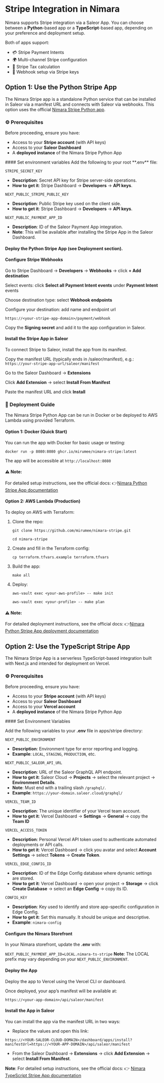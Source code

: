 
# Stripe Integration in Nimara

Nimara supports Stripe integration via a Saleor App. You can choose between a **Python**-based app or a **TypeScript**-based app, depending on your preference and deployment setup.

Both of apps support:

- 💳 Stripe Payment Intents
- 🌍 Multi-channel Stripe configuration
- 🧾 Stripe Tax calculation
- 🔁 Webhook setup via Stripe keys

## Option 1: Use the Python Stripe App

The Nimara Stripe app is a standalone Python service that can be installed in Saleor via a manifest URL and connects with Saleor via webhooks.
This option uses the official [Nimara Stripe Python app](https://github.com/mirumee/nimara-stripe).

### ⚙️ Prerequisites

Before proceeding, ensure you have:

- Access to your **Stripe account** (with API keys)
- Access to your **Saleor Dashboard**
- A **deployed instance** of the Nimara Stripe Python App

<Steps>
#### Set environment variables
Add the following to your root **.env** file:

`STRIPE_SECRET_KEY`

- **Description**: Secret API key for Stripe server-side operations.
- **How to get it**: Stripe Dashboard → **Developers** → **API keys**.

`NEXT_PUBLIC_STRIPE_PUBLIC_KEY`

- **Description**: Public Stripe key used on the client side.
- **How to get it**: Stripe Dashboard → **Developers** → **API keys**.

`NEXT_PUBLIC_PAYMENT_APP_ID`

- **Description**: ID of the Saleor Payment App integration.
- **Note**: This will be available after installing the Stripe App in the Saleor Dashboard.

#### Deploy the Python Stripe App (see Deployment section).

#### Configure Stripe Webhooks

Go to Stripe Dashboard -> **Developers** -> **Webhooks** -> click **+ Add destination**

Select events: click **Select all Payment Intent events** under **Payment Intent** events

Choose destination type: select **Webhook endpoints**

Configure your destination: add name and endpoint url

`https://<your-stripe-app-domain>/payment/webhook`

Copy the **Signing secret** and add it to the app configuration in Saleor.

#### Install the Stripe App in Saleor

To connect Stripe to Saleor, install the app from its manifest.

Copy the manifest URL (typically ends in /saleor/manifest), e.g.:
`https://your-stripe-app-url/saleor/manifest`

Go to the Saleor Dashboard → **Extensions**

Click **Add Extension** → select **Install From Manifest**

Paste the manifest URL and click **Install**

</Steps>

### 🚀 Deployment Guide

The Nimara Stripe Python App can be run in Docker or be deployed to AWS Lambda using provided Terraform.

#### Option 1: Docker (Quick Start)

You can run the app with Docker for basic usage or testing:

`docker run -p 8080:8080 ghcr.io/mirumee/nimara-stripe:latest`

The app will be accessible at `http://localhost:8080`

#### **⚠️ Note**:

For detailed setup instructions, see the official docs: 👉[Nimara Python Stripe App documentation](https://github.com/mirumee/nimara-stripe#)

#### Option 2: AWS Lambda (Production)

To deploy on AWS with Terraform:

1. Clone the repo:

   `git clone https://github.com/mirumee/nimara-stripe.git`

   `cd nimara-stripe`

2. Create and fill in the Terraform config:

   `cp terraform.tfvars.example terraform.tfvars`

3. Build the app:

   `make all`

4. Deploy:

   `aws-vault exec <your-aws-profile> -- make init`

   `aws-vault exec <your-profile> -- make plan`

#### **⚠️ Note**:

For detailed deployment instructions, see the official docs: 👉[Nimara Python Stripe App deployment documentation](https://github.com/mirumee/nimara-stripe/blob/main/docs/DEPLOYMENT.md)

## Option 2: Use the TypeScript Stripe App

The Nimara Stripe App is a serverless TypeScript-based integration built with Next.js and intended for deployment on Vercel.

### ⚙️ Prerequisites

Before proceeding, ensure you have:

- Access to your **Stripe account** (with API keys)
- Access to your **Saleor Dashboard**
- Access to your **Vercel account**
- A **deployed instance** of the Nimara Stripe Python App

<Steps>
#### Set Environment Variables

Add the following variables to your **.env** file in apps/stripe directory:

`NEXT_PUBLIC_ENVIRONMENT`

- **Description**: Environment type for error reporting and logging.
- **Example**: `LOCAL`, `STAGING`, `PRODUCTION`, etc.

`NEXT_PUBLIC_SALEOR_API_URL`

- **Description**: URL of the Saleor GraphQL API endpoint.
- **How to get it**: Saleor Cloud -> **Projects** -> select the relevant project -> **Environment Details**.
- **Note**: Must end with a trailing slash `/graphql/`.
- **Example**: `https://your-domain.saleor.cloud/graphql/`

`VERCEL_TEAM_ID`

- **Description**: The unique identifier of your Vercel team account.
- **How to get it**: Vercel Dashboard → **Settings** → **General** -> copy the **Team ID**

`VERCEL_ACCESS_TOKEN`

- **Description**: Personal Vercel API token used to authenticate automated deployments or API calls.
- **How to get it**: Vercel Dashboard → click you avatar and select **Account Settings** → select **Tokens** -> **Create Token**.

`VERCEL_EDGE_CONFIG_ID`

- **Description**: ID of the Edge Config database where dynamic settings are stored.
- **How to get it**: Vercel Dashboard → open your project → **Storage** → click **Create Database** -> select an **Edge Config** → copy its ID.

`CONFIG_KEY`

- **Description**: Key used to identify and store app-specific configuration in Edge Config.
- **How to get it**: Set this manually. It should be unique and descriptive.
- **Example**: `nimara-config`

#### Configure the Nimara Storefront

In your Nimara storefront, update the **.env** with:

`NEXT_PUBLIC_PAYMENT_APP_ID=LOCAL.nimara-ts-stripe`
**Note**: The LOCAL prefix may vary depending on your `NEXT_PUBLIC_ENVIRONMENT`.

#### Deploy the App

Deploy the app to Vercel using the Vercel CLI or dashboard.

Once deployed, your app’s manifest will be available at:

`https://<your-app-domain>/api/saleor/manifest`

#### Install the App in Saleor

You can install the app via the manifest URL in two ways:

- Replace the values and open this link:

`https://<YOUR-SALEOR-CLOUD-DOMAIN>/dashboard/apps/install?manifestUrl=https://<YOUR-APP-DOMAIN>/api/saleor/manifest`

- From the Saleor Dashboard → **Extensions** → click **Add Extension** → select **Install From Manifest**.

</Steps>

**Note**: For detailed setup instructions, see the official docs:
👉 [Nimara TypeScript Stripe App documentation](https://github.com/mirumee/nimara-ecommerce/blob/main/apps/stripe/README.md)
